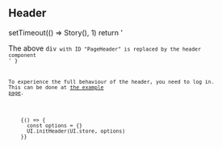 

<Meta title="Header"/>

## Header

<div id="PageHeader" />

  setTimeout(() => Story(), 1)
  return '<div>The above <code>div<code> with ID "PageHeader" is replaced by the header component</div>'
}

To experience the full behaviour of the header, you need to log in. This can be done at
[the example page](http://solid.github.io/solid-ui/examples/header).

<Canvas>
  <Story name="header" decorators={[headerDecorator]}>
    {() => {
      const options = {}
      UI.initHeader(UI.store, options)
    }}
  </Story>
</Canvas>